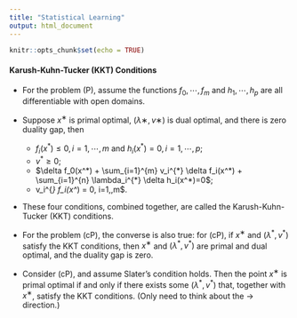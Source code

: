 ```yaml
---
title: "Statistical Learning"
output: html_document
---
```


```r
knitr::opts_chunk$set(echo = TRUE)
```

#### Karush-Kuhn-Tucker (KKT) Conditions


- For the problem (P), assume the functions $f_0,\cdots , f_m$ and $h_1,\cdots , h_p$ are
all differentiable with open domains.

- Suppose $x^∗$ is primal optimal, $(\lambda∗, v∗)$ is dual optimal, and there is zero
duality gap, then
	- $f_i(x^*) \le 0, i=1,\cdots,m$ and $h_i(x^*) = 0, i=1,\cdots,p$;
	- $v^* \ge 0$;
	- $\delta f_0(x^*) + \sum_{i=1}^{m} v_i^{*} \delta f_i(x^*) + \sum_{i=1}^{n} \lambda_i^{*} \delta h_i(x^*)=0$;
	- v_i^{*} f_i(x^*) = 0, i=1,\cdots,m$.
- These four conditions, combined together, are called the
Karush-Kuhn-Tucker (KKT) conditions.

- For the problem (cP), the converse is also true: for (cP), if $x^∗$ and $(\lambda^*,v^*)$ satisfy the KKT conditions, then $x^∗$ and $(\lambda^*, v^*)$ are primal and dual optimal, and the duality gap is zero.

- Consider (cP), and assume Slater’s condition holds. Then the point $x^∗$ is primal optimal if and only if there exists some $(\lambda^*, v^*)$ that, together with $x^∗$, satisfy the KKT conditions. (Only need to think about the $\to$ direction.)

